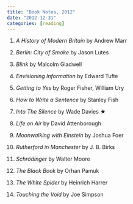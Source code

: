 ```yaml
---
title: "Book Notes, 2012"
date: "2012-12-31"
categories: [reading]
---
```


1. _A History of Modern Britain_ by Andrew Marr

2. _Berlin: City of Smoke_ by Jason Lutes

3. _Blink_ by Malcolm Gladwell

4. _Envisioning Information_ by Edward Tufte

5. _Getting to Yes_ by Roger Fisher, William Ury

6. _How to Write a Sentence_ by Stanley Fish

7. _Into The Silence_ by Wade Davies ★

8. _Life on Air_ by David Attenborough

9. _Moonwalking with Einstein_ by Joshua Foer

10. _Rutherford in Manchester_ by J. B. Birks

11. _Schrödinger_ by Walter Moore

12. _The Black Book_ by Orhan Pamuk

13. _The White Spider_ by Heinrich Harrer

14. _Touching the Void_ by Joe Simpson
